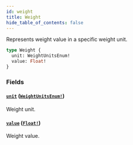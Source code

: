 ```yaml
---
id: weight
title: Weight
hide_table_of_contents: false
---
```


Represents weight value in a specific weight unit.

```graphql
type Weight {
  unit: WeightUnitsEnum!
  value: Float!
}
```

### Fields

#### [`unit`](#) ([`WeightUnitsEnum!`](../../../developer/api-reference/enums/weight-units-enum))

Weight unit.

#### [`value`](#) ([`Float!`](../../../developer/api-reference/scalars/float))

Weight value.
